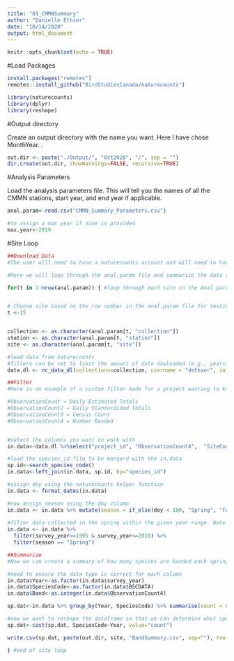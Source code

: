 ```yaml
---
title: "01_CMMNSummary"
author: "Danielle Ethier"
date: "10/14/2020"
output: html_document
---
```


```r
knitr::opts_chunk$set(echo = TRUE)
```

#Load Packages

```r

install.packages("remotes")
remotes::install_github("BirdStudiesCanada/naturecounts")

library(naturecounts)
library(dplyr)
library(reshape)

```

#Output directory

Create an output directory with the name you want. Here I have chose MonthYear. . 
```r

out.dir <- paste("./Output/", "Oct2020", "/", sep = "")
dir.create(out.dir, showWarnings=FALSE, recursive=TRUE)

```

#Analysis Parameters

Load the analysis parameters file. This will tell you the names of all the CMMN stations, start year, and end year if applicable. 

```r

anal.param<-read.csv("CMMN_Summary_Parameters.csv")

#to assign a max year if none is provided
max.year<-2019

```

#Site Loop

```r

##Download Data 
#The user will need to have a naturecounts account and will need to have requested permission to access the data through the web portal system. Because I have full access my code does not include the `request_id`.

#Here we will loop through the anal.param file and summarize the data that we want.The user can also set `t` to the sites they have permission to access. 

for(t in 1:nrow(anal.param)) { #loop through each site in the Anal.param file


# Choose site based on the row number in the anal.param file for testing
t <-15


collection <- as.character(anal.param[t, "collection"])
station <- as.character(anal.param[t, "station"])
site <- as.character(anal.param[t, "site"])

#load data from naturecounts
#filters can be set to limit the amount of data dowloaded (e.g., years). 
data.dl <- nc_data_dl(collections=collection, username = "dethier", info = "CMMN Data Summary Script", warn = FALSE, years=c(1995, 2019))

##Filter 
#Here is an example of a custom filter made for a project wanting to know which CMMN stations have spring banding data (ObservationCount4)from 1995-2019. 

#ObservationCount = Daily Estimated Totals
#ObservationCount2 = Daily Standardized Totals
#ObservationCount3 = Census Count
#ObservationCount4 = Number Banded


#select the columns you want to work with
in.data<-data.dl %>%select("project_id", "ObservationCount4",  "SiteCode", "survey_year", "survey_month", "survey_day", "species_id")

#load the species_id file to be mergerd with the in.data
sp.id<-search_species_code()
in.data<-left_join(in.data, sp.id, by="species_id")

#assign doy using the naturecounts helper function
in.data <- format_dates(in.data)

#now assign season using the doy column     
in.data <- in.data %>% mutate(season = if_else(doy < 180, "Spring", "Fall"))
  
#filter data collected in the spring within the given year range. Note the years filter here is redundant since the data were filter on download
in.data <- in.data %>% 
  filter(survey_year>=1995 & survey_year<=2019) %>% 
  filter(season == "Spring")

##Summarize
#Now we can create a summary of how many speices are banded each spring

#need to ensure the data type is correct for each column
in.data$Year<-as.factor(in.data$survey_year)
in.data$SpeciesCode<-as.factor(in.data$BSCDATA)
in.data$Band<-as.integer(in.data$ObservationCount4)

sp.dat<-in.data %>% group_by(Year, SpeciesCode) %>% summarise(count = sum(Band))

#now we want to reshape the dataframe so that we can determine what species have continuous data over the correct time period
sp.dat<-cast(sp.dat, SpeciesCode~Year, value="count")

write.csv(sp.dat, paste(out.dir, site, "BandSummary.csv", sep=""), row.names = FALSE, append = TRUE, quote = FALSE, sep = ",", col.names = TRUE)

} #end of site loop
```
